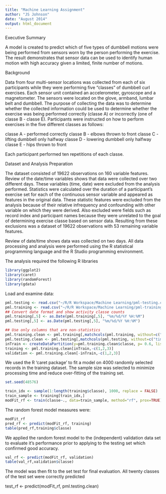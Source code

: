 ```yaml
---
title: "Machine Learning Assignment"
author: "JS Johnson"
date: "August 2014"
output: html_document
---
```


Executive Summary

A model is created to predict which of five types of dumbbell motions were being performed from sensors worn by the person performing the exercise. The result demonstrates that sensor data can be used to identify human motion with high accuracy given a limited, finite number of motions.

Background

Data from four multi-sensor locations was collected from each of six participants while they were performing five "classes" of dumbbell curl exercises. Each sensor unit contained an accelerometer, gyroscope and a magnetometer. The sensors were located on the glove, armband, lumbar belt and dumbbell. The purpose of collecting the data was to determine whether the collected information could be used to determine whether the exercise was being performed correctly (classe A) or incorrectly (one of classe B - classe E). Participants were instructed on how to perform exercises in the five different classes as follows:

classe A - performed correctly
classe B - elbows thrown to front
classe C - lifting dumbbell only halfway
classe D - lowering dumbbell only halfway
classe E - hips thrown to front

Each participant performed ten repetitions of each classe. 

Dataset and Analysis Preparation

The dataset consisted of 19622 observations on 160 variable features. Review of the date/time variables shows that data were collected over two different days. These variables (time, date) were excluded from the analysis performed. Statistics were calculated over the duration of a participant's exercise set for each of the continuous sensor variable and appeared as features in the original data. These statistic features were excluded from the analysis because of their relative infrequency and confounding with other variable on which they were derived. Also excluded were fields such as record index and participant names because they were unrelated to the goal of determining exercise classe based on sensor data. Resulting from these exclusions was a dataset of 19622 observations with 53 remaining variable features. 



Review of date/time shows data was collected on two days. All data processing and analysis were performed using the R statistical programming language and the R Studio programming environment.

The analysis required the following R libraries
```r
library(ggplot2)
library(caret)
library(randomForest)
library(gdata)
```


Load and examine data:
```r
pml.testing <- read.csv("~/R/R Workspace/Machine Learning/pml-testing.csv")
pml.training <- read.csv("~/R/R Workspace/Machine Learning/pml-training.csv")
## Convert date format and show activity classe counts
pml.training[,5] <- as.Date(pml.training[,5], "%m/%d/%Y %H:%M")
pml.testing[,5] <- as.Date(pml.testing[,5], "%m/%d/%Y %H:%M")

## Use only columns that are non-statistics
pml.training.clean <- pml.training[,matchcols(pml.training, without=c("timestamp","avg", "total", "kurtosis", "skewness", "max", "min", "amplitude", "var", "stddev"), method = "or")]
pml.testing.clean <- pml.testing[,matchcols(pml.testing, without=c("timestamp", "avg", "total", "kurtosis", "skewness", "max", "min", "amplitude", "var", "stddev"), method = "or")]
inTrain <- createDataPartition(y=pml.training.clean$classe, p= 0.6, list=FALSE)
training <- pml.training.clean[inTrain,-c(1,2,3)]
validation <- pml.training.clean[-inTrain,-c(1,2,3)]
```

We used the R 'caret package' to fit a model on 4000 randomly selected records in the training dataset. The sample size was selected to minimize processing time and reduce over-fitting of the training set.

```r
set.seed(48576)

train_idx <- sample(1:length(training$classe), 1000, replace = FALSE)
train_sample <- training[train_idx,]
modFit_rf <- train(classe~., data=train_sample, method="rf", prox=TRUE)
```

The random forest model measures were:

```r
modFit_rf
pred_rf <- predict(modFit_rf, training)
table(pred_rf,training$classe)
```

We applied the random forest model to the (independent) validation data set to evaluate it's performance prior to applying to the testing set which confirmed good accuracy.

```r
val_rf <- predict(modFit_rf, validation)
table(val_rf,validation$classe)
```

The model was then fit to the set test for final evaluation. All twenty classes of the test set were correctly predicted

test_rf <- predict(modFit_rf, pml.testing.clean)

